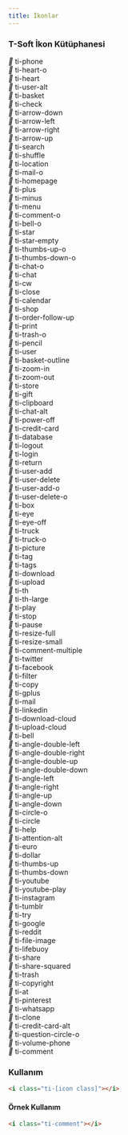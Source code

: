 ```yaml
---
title: İkonlar
---
```


### T-Soft İkon Kütüphanesi

<div class="container mb-2">
  <div class="row">
    <div class="col-6 col-lg-4 border py-1 text-space-nowrap" title="Code: 0xe800">
      <i class="demo-icon ti-phone"></i>
      <span class="i-name">ti-phone</span>
    </div>
    <div class="col-6 col-lg-4 border py-1 text-space-nowrap" title="Code: 0xe801">
      <i class="demo-icon ti-heart-o"></i>
      <span class="i-name">ti-heart-o</span>
    </div>
    <div class="col-6 col-lg-4 border py-1 text-space-nowrap" title="Code: 0xe802">
      <i class="demo-icon ti-heart"></i>
      <span class="i-name">ti-heart</span>
    </div>
    <div class="col-6 col-lg-4 border py-1 text-space-nowrap" title="Code: 0xe803">
      <i class="demo-icon ti-user-alt"></i>
      <span class="i-name">ti-user-alt</span>
    </div>
    <div class="col-6 col-lg-4 border py-1 text-space-nowrap" title="Code: 0xe804">
      <i class="demo-icon ti-basket"></i>
      <span class="i-name">ti-basket</span>
    </div>
    <div class="col-6 col-lg-4 border py-1 text-space-nowrap" title="Code: 0xe805">
      <i class="demo-icon ti-check"></i>
      <span class="i-name">ti-check</span>
    </div>
    <div class="col-6 col-lg-4 border py-1 text-space-nowrap" title="Code: 0xe806">
      <i class="demo-icon ti-arrow-down"></i>
      <span class="i-name">ti-arrow-down</span>
    </div>
    <div class="col-6 col-lg-4 border py-1 text-space-nowrap" title="Code: 0xe807">
      <i class="demo-icon ti-arrow-left"></i>
      <span class="i-name">ti-arrow-left</span>
    </div>
    <div class="col-6 col-lg-4 border py-1 text-space-nowrap" title="Code: 0xe808">
      <i class="demo-icon ti-arrow-right"></i>
      <span class="i-name">ti-arrow-right</span>
    </div>
    <div class="col-6 col-lg-4 border py-1 text-space-nowrap" title="Code: 0xe809">
      <i class="demo-icon ti-arrow-up"></i>
      <span class="i-name">ti-arrow-up</span>
    </div>
    <div class="col-6 col-lg-4 border py-1 text-space-nowrap" title="Code: 0xe80a">
      <i class="demo-icon ti-search"></i>
      <span class="i-name">ti-search</span>
    </div>
    <div class="col-6 col-lg-4 border py-1 text-space-nowrap" title="Code: 0xe80b">
      <i class="demo-icon ti-shuffle"></i>
      <span class="i-name">ti-shuffle</span>
    </div>
    <div class="col-6 col-lg-4 border py-1 text-space-nowrap" title="Code: 0xe80c">
      <i class="demo-icon ti-location"></i>
      <span class="i-name">ti-location</span>
    </div>
    <div class="col-6 col-lg-4 border py-1 text-space-nowrap" title="Code: 0xe80d">
      <i class="demo-icon ti-mail-o"></i>
      <span class="i-name">ti-mail-o</span>
    </div>
    <div class="col-6 col-lg-4 border py-1 text-space-nowrap" title="Code: 0xe80e">
      <i class="demo-icon ti-homepage"></i>
      <span class="i-name">ti-homepage</span>
    </div>
    <div class="col-6 col-lg-4 border py-1 text-space-nowrap" title="Code: 0xe80f">
      <i class="demo-icon ti-plus"></i>
      <span class="i-name">ti-plus</span>
    </div>
    <div class="col-6 col-lg-4 border py-1 text-space-nowrap" title="Code: 0xe810">
      <i class="demo-icon ti-minus"></i>
      <span class="i-name">ti-minus</span>
    </div>
    <div class="col-6 col-lg-4 border py-1 text-space-nowrap" title="Code: 0xe811">
      <i class="demo-icon ti-menu"></i>
      <span class="i-name">ti-menu</span>
    </div>
    <div class="col-6 col-lg-4 border py-1 text-space-nowrap" title="Code: 0xe812">
      <i class="demo-icon ti-comment-o"></i>
      <span class="i-name">ti-comment-o</span>
    </div>
    <div class="col-6 col-lg-4 border py-1 text-space-nowrap" title="Code: 0xe813">
      <i class="demo-icon ti-bell-o"></i>
      <span class="i-name">ti-bell-o</span>
    </div>
    <div class="col-6 col-lg-4 border py-1 text-space-nowrap" title="Code: 0xe814">
      <i class="demo-icon ti-star"></i>
      <span class="i-name">ti-star</span>
    </div>
    <div class="col-6 col-lg-4 border py-1 text-space-nowrap" title="Code: 0xe815">
      <i class="demo-icon ti-star-empty"></i>
      <span class="i-name">ti-star-empty</span>
    </div>
    <div class="col-6 col-lg-4 border py-1 text-space-nowrap" title="Code: 0xe816">
      <i class="demo-icon ti-thumbs-up-o"></i>
      <span class="i-name">ti-thumbs-up-o</span>
    </div>
    <div class="col-6 col-lg-4 border py-1 text-space-nowrap" title="Code: 0xe817">
      <i class="demo-icon ti-thumbs-down-o"></i>
      <span class="i-name">ti-thumbs-down-o</span>
    </div>
    <div class="col-6 col-lg-4 border py-1 text-space-nowrap" title="Code: 0xe818">
      <i class="demo-icon ti-chat-o"></i>
      <span class="i-name">ti-chat-o</span>
    </div>
    <div class="col-6 col-lg-4 border py-1 text-space-nowrap" title="Code: 0xe819">
      <i class="demo-icon ti-chat"></i>
      <span class="i-name">ti-chat</span>
    </div>
    <div class="col-6 col-lg-4 border py-1 text-space-nowrap" title="Code: 0xe81a">
      <i class="demo-icon ti-cw"></i>
      <span class="i-name">ti-cw</span>
    </div>
    <div class="col-6 col-lg-4 border py-1 text-space-nowrap" title="Code: 0xe81b">
      <i class="demo-icon ti-close"></i>
      <span class="i-name">ti-close</span>
    </div>
    <div class="col-6 col-lg-4 border py-1 text-space-nowrap" title="Code: 0xe81c">
      <i class="demo-icon ti-calendar"></i>
      <span class="i-name">ti-calendar</span>
    </div>
    <div class="col-6 col-lg-4 border py-1 text-space-nowrap" title="Code: 0xe81d">
      <i class="demo-icon ti-shop"></i>
      <span class="i-name">ti-shop</span>
    </div>
    <div class="col-6 col-lg-4 border py-1 text-space-nowrap" title="Code: 0xe81e">
      <i class="demo-icon ti-order-follow-up"></i>
      <span class="i-name">ti-order-follow-up</span>
    </div>
    <div class="col-6 col-lg-4 border py-1 text-space-nowrap" title="Code: 0xe81f">
      <i class="demo-icon ti-print"></i>
      <span class="i-name">ti-print</span>
    </div>
    <div class="col-6 col-lg-4 border py-1 text-space-nowrap" title="Code: 0xe820">
      <i class="demo-icon ti-trash-o"></i>
      <span class="i-name">ti-trash-o</span>
    </div>
    <div class="col-6 col-lg-4 border py-1 text-space-nowrap" title="Code: 0xe821">
      <i class="demo-icon ti-pencil"></i>
      <span class="i-name">ti-pencil</span>
    </div>
    <div class="col-6 col-lg-4 border py-1 text-space-nowrap" title="Code: 0xe822">
      <i class="demo-icon ti-user"></i>
      <span class="i-name">ti-user</span>
    </div>
    <div class="col-6 col-lg-4 border py-1 text-space-nowrap" title="Code: 0xe823">
      <i class="demo-icon ti-basket-outline"></i>
      <span class="i-name">ti-basket-outline</span>
    </div>
    <div class="col-6 col-lg-4 border py-1 text-space-nowrap" title="Code: 0xe824">
      <i class="demo-icon ti-zoom-in"></i>
      <span class="i-name">ti-zoom-in</span>
    </div>
    <div class="col-6 col-lg-4 border py-1 text-space-nowrap" title="Code: 0xe825">
      <i class="demo-icon ti-zoom-out"></i>
      <span class="i-name">ti-zoom-out</span>
    </div>
    <div class="col-6 col-lg-4 border py-1 text-space-nowrap" title="Code: 0xe826">
      <i class="demo-icon ti-store"></i>
      <span class="i-name">ti-store</span>
    </div>
    <div class="col-6 col-lg-4 border py-1 text-space-nowrap" title="Code: 0xe827">
      <i class="demo-icon ti-gift"></i>
      <span class="i-name">ti-gift</span>
    </div>
    <div class="col-6 col-lg-4 border py-1 text-space-nowrap" title="Code: 0xe828">
      <i class="demo-icon ti-clipboard"></i>
      <span class="i-name">ti-clipboard</span>
    </div>
    <div class="col-6 col-lg-4 border py-1 text-space-nowrap" title="Code: 0xe829">
      <i class="demo-icon ti-chat-alt"></i>
      <span class="i-name">ti-chat-alt</span>
    </div>
    <div class="col-6 col-lg-4 border py-1 text-space-nowrap" title="Code: 0xe82a">
      <i class="demo-icon ti-power-off"></i>
      <span class="i-name">ti-power-off</span>
    </div>
    <div class="col-6 col-lg-4 border py-1 text-space-nowrap" title="Code: 0xe82b">
      <i class="demo-icon ti-credit-card"></i>
      <span class="i-name">ti-credit-card</span>
    </div>
    <div class="col-6 col-lg-4 border py-1 text-space-nowrap" title="Code: 0xe82c">
      <i class="demo-icon ti-database"></i>
      <span class="i-name">ti-database</span>
    </div>
    <div class="col-6 col-lg-4 border py-1 text-space-nowrap" title="Code: 0xe82d">
      <i class="demo-icon ti-logout"></i>
      <span class="i-name">ti-logout</span>
    </div>
    <div class="col-6 col-lg-4 border py-1 text-space-nowrap" title="Code: 0xe82e">
      <i class="demo-icon ti-login"></i>
      <span class="i-name">ti-login</span>
    </div>
    <div class="col-6 col-lg-4 border py-1 text-space-nowrap" title="Code: 0xe82f">
      <i class="demo-icon ti-return"></i>
      <span class="i-name">ti-return</span>
    </div>
    <div class="col-6 col-lg-4 border py-1 text-space-nowrap" title="Code: 0xe830">
      <i class="demo-icon ti-user-add"></i>
      <span class="i-name">ti-user-add</span>
    </div>
    <div class="col-6 col-lg-4 border py-1 text-space-nowrap" title="Code: 0xe831">
      <i class="demo-icon ti-user-delete"></i>
      <span class="i-name">ti-user-delete</span>
    </div>
    <div class="col-6 col-lg-4 border py-1 text-space-nowrap" title="Code: 0xe832">
      <i class="demo-icon ti-user-add-o"></i>
      <span class="i-name">ti-user-add-o</span>
    </div>
    <div class="col-6 col-lg-4 border py-1 text-space-nowrap" title="Code: 0xe833">
      <i class="demo-icon ti-user-delete-o"></i>
      <span class="i-name">ti-user-delete-o</span>
    </div>
    <div class="col-6 col-lg-4 border py-1 text-space-nowrap" title="Code: 0xe834">
      <i class="demo-icon ti-box"></i>
      <span class="i-name">ti-box</span>
    </div>
    <div class="col-6 col-lg-4 border py-1 text-space-nowrap" title="Code: 0xe835">
      <i class="demo-icon ti-eye"></i>
      <span class="i-name">ti-eye</span>
    </div>
    <div class="col-6 col-lg-4 border py-1 text-space-nowrap" title="Code: 0xe836">
      <i class="demo-icon ti-eye-off"></i>
      <span class="i-name">ti-eye-off</span>
    </div>
    <div class="col-6 col-lg-4 border py-1 text-space-nowrap" title="Code: 0xe837">
      <i class="demo-icon ti-truck"></i>
      <span class="i-name">ti-truck</span>
    </div>
    <div class="col-6 col-lg-4 border py-1 text-space-nowrap" title="Code: 0xe838">
      <i class="demo-icon ti-truck-o"></i>
      <span class="i-name">ti-truck-o</span>
    </div>
    <div class="col-6 col-lg-4 border py-1 text-space-nowrap" title="Code: 0xe839">
      <i class="demo-icon ti-picture"></i>
      <span class="i-name">ti-picture</span>
    </div>
    <div class="col-6 col-lg-4 border py-1 text-space-nowrap" title="Code: 0xe83a">
      <i class="demo-icon ti-tag"></i>
      <span class="i-name">ti-tag</span>
    </div>
    <div class="col-6 col-lg-4 border py-1 text-space-nowrap" title="Code: 0xe83b">
      <i class="demo-icon ti-tags"></i>
      <span class="i-name">ti-tags</span>
    </div>
    <div class="col-6 col-lg-4 border py-1 text-space-nowrap" title="Code: 0xe83c">
      <i class="demo-icon ti-download"></i>
      <span class="i-name">ti-download</span>
    </div>
    <div class="col-6 col-lg-4 border py-1 text-space-nowrap" title="Code: 0xe83d">
      <i class="demo-icon ti-upload"></i>
      <span class="i-name">ti-upload</span>
    </div>
    <div class="col-6 col-lg-4 border py-1 text-space-nowrap" title="Code: 0xe83e">
      <i class="demo-icon ti-th"></i>
      <span class="i-name">ti-th</span>
    </div>
    <div class="col-6 col-lg-4 border py-1 text-space-nowrap" title="Code: 0xe83f">
      <i class="demo-icon ti-th-large"></i>
      <span class="i-name">ti-th-large</span>
    </div>
    <div class="col-6 col-lg-4 border py-1 text-space-nowrap" title="Code: 0xe840">
      <i class="demo-icon ti-play"></i>
      <span class="i-name">ti-play</span>
    </div>
    <div class="col-6 col-lg-4 border py-1 text-space-nowrap" title="Code: 0xe841">
      <i class="demo-icon ti-stop"></i>
      <span class="i-name">ti-stop</span>
    </div>
    <div class="col-6 col-lg-4 border py-1 text-space-nowrap" title="Code: 0xe842">
      <i class="demo-icon ti-pause"></i>
      <span class="i-name">ti-pause</span>
    </div>
    <div class="col-6 col-lg-4 border py-1 text-space-nowrap" title="Code: 0xe843">
      <i class="demo-icon ti-resize-full"></i>
      <span class="i-name">ti-resize-full</span>
    </div>
    <div class="col-6 col-lg-4 border py-1 text-space-nowrap" title="Code: 0xe844">
      <i class="demo-icon ti-resize-small"></i>
      <span class="i-name">ti-resize-small</span>
    </div>
    <div class="col-6 col-lg-4 border py-1 text-space-nowrap" title="Code: 0xf03d">
      <i class="demo-icon ti-comment-multiple"></i>
      <span class="i-name">ti-comment-multiple</span>
    </div>
    <div class="col-6 col-lg-4 border py-1 text-space-nowrap" title="Code: 0xf099">
      <i class="demo-icon ti-twitter"></i>
      <span class="i-name">ti-twitter</span>
    </div>
    <div class="col-6 col-lg-4 border py-1 text-space-nowrap" title="Code: 0xf09a">
      <i class="demo-icon ti-facebook"></i>
      <span class="i-name">ti-facebook</span>
    </div>
    <div class="col-6 col-lg-4 border py-1 text-space-nowrap" title="Code: 0xf0b0">
      <i class="demo-icon ti-filter"></i>
      <span class="i-name">ti-filter</span>
    </div>
    <div class="col-6 col-lg-4 border py-1 text-space-nowrap" title="Code: 0xf0c5">
      <i class="demo-icon ti-copy"></i>
      <span class="i-name">ti-copy</span>
    </div>
    <div class="col-6 col-lg-4 border py-1 text-space-nowrap" title="Code: 0xf0d5">
      <i class="demo-icon ti-gplus"></i>
      <span class="i-name">ti-gplus</span>
    </div>
    <div class="col-6 col-lg-4 border py-1 text-space-nowrap" title="Code: 0xf0e0">
      <i class="demo-icon ti-mail"></i>
      <span class="i-name">ti-mail</span>
    </div>
    <div class="col-6 col-lg-4 border py-1 text-space-nowrap" title="Code: 0xf0e1">
      <i class="demo-icon ti-linkedin"></i>
      <span class="i-name">ti-linkedin</span>
    </div>
    <div class="col-6 col-lg-4 border py-1 text-space-nowrap" title="Code: 0xf0ed">
      <i class="demo-icon ti-download-cloud"></i>
      <span class="i-name">ti-download-cloud</span>
    </div>
    <div class="col-6 col-lg-4 border py-1 text-space-nowrap" title="Code: 0xf0ee">
      <i class="demo-icon ti-upload-cloud"></i>
      <span class="i-name">ti-upload-cloud</span>
    </div>
    <div class="col-6 col-lg-4 border py-1 text-space-nowrap" title="Code: 0xf0f3">
      <i class="demo-icon ti-bell"></i>
      <span class="i-name">ti-bell</span>
    </div>
    <div class="col-6 col-lg-4 border py-1 text-space-nowrap" title="Code: 0xf100">
      <i class="demo-icon ti-angle-double-left"></i>
      <span class="i-name">ti-angle-double-left</span>
    </div>
    <div class="col-6 col-lg-4 border py-1 text-space-nowrap" title="Code: 0xf101">
      <i class="demo-icon ti-angle-double-right"></i>
      <span class="i-name">ti-angle-double-right</span>
    </div>
    <div class="col-6 col-lg-4 border py-1 text-space-nowrap" title="Code: 0xf102">
      <i class="demo-icon ti-angle-double-up"></i>
      <span class="i-name">ti-angle-double-up</span>
    </div>
    <div class="col-6 col-lg-4 border py-1 text-space-nowrap" title="Code: 0xf103">
      <i class="demo-icon ti-angle-double-down"></i>
      <span class="i-name">ti-angle-double-down</span>
    </div>
    <div class="col-6 col-lg-4 border py-1 text-space-nowrap" title="Code: 0xf104">
      <i class="demo-icon ti-angle-left"></i>
      <span class="i-name">ti-angle-left</span>
    </div>
    <div class="col-6 col-lg-4 border py-1 text-space-nowrap" title="Code: 0xf105">
      <i class="demo-icon ti-angle-right"></i>
      <span class="i-name">ti-angle-right</span>
    </div>
    <div class="col-6 col-lg-4 border py-1 text-space-nowrap" title="Code: 0xf106">
      <i class="demo-icon ti-angle-up"></i>
      <span class="i-name">ti-angle-up</span>
    </div>
    <div class="col-6 col-lg-4 border py-1 text-space-nowrap" title="Code: 0xf107">
      <i class="demo-icon ti-angle-down"></i>
      <span class="i-name">ti-angle-down</span>
    </div>
    <div class="col-6 col-lg-4 border py-1 text-space-nowrap" title="Code: 0xf10c">
      <i class="demo-icon ti-circle-o"></i>
      <span class="i-name">ti-circle-o</span>
    </div>
    <div class="col-6 col-lg-4 border py-1 text-space-nowrap" title="Code: 0xf111">
      <i class="demo-icon ti-circle"></i>
      <span class="i-name">ti-circle</span>
    </div>
    <div class="col-6 col-lg-4 border py-1 text-space-nowrap" title="Code: 0xf128">
      <i class="demo-icon ti-help"></i>
      <span class="i-name">ti-help</span>
    </div>
    <div class="col-6 col-lg-4 border py-1 text-space-nowrap" title="Code: 0xf12a">
      <i class="demo-icon ti-attention-alt"></i>
      <span class="i-name">ti-attention-alt</span>
    </div>
    <div class="col-6 col-lg-4 border py-1 text-space-nowrap" title="Code: 0xf153">
      <i class="demo-icon ti-euro"></i>
      <span class="i-name">ti-euro</span>
    </div>
    <div class="col-6 col-lg-4 border py-1 text-space-nowrap" title="Code: 0xf155">
      <i class="demo-icon ti-dollar"></i>
      <span class="i-name">ti-dollar</span>
    </div>
    <div class="col-6 col-lg-4 border py-1 text-space-nowrap" title="Code: 0xf164">
      <i class="demo-icon ti-thumbs-up"></i>
      <span class="i-name">ti-thumbs-up</span>
    </div>
    <div class="col-6 col-lg-4 border py-1 text-space-nowrap" title="Code: 0xf165">
      <i class="demo-icon ti-thumbs-down"></i>
      <span class="i-name">ti-thumbs-down</span>
    </div>
    <div class="col-6 col-lg-4 border py-1 text-space-nowrap" title="Code: 0xf167">
      <i class="demo-icon ti-youtube"></i>
      <span class="i-name">ti-youtube</span>
    </div>
    <div class="col-6 col-lg-4 border py-1 text-space-nowrap" title="Code: 0xf16a">
      <i class="demo-icon ti-youtube-play"></i>
      <span class="i-name">ti-youtube-play</span>
    </div>
    <div class="col-6 col-lg-4 border py-1 text-space-nowrap" title="Code: 0xf16d">
      <i class="demo-icon ti-instagram"></i>
      <span class="i-name">ti-instagram</span>
    </div>
    <div class="col-6 col-lg-4 border py-1 text-space-nowrap" title="Code: 0xf173">
      <i class="demo-icon ti-tumblr"></i>
      <span class="i-name">ti-tumblr</span>
    </div>
    <div class="col-6 col-lg-4 border py-1 text-space-nowrap" title="Code: 0xf195">
      <i class="demo-icon ti-try"></i>
      <span class="i-name">ti-try</span>
    </div>
    <div class="col-6 col-lg-4 border py-1 text-space-nowrap" title="Code: 0xf1a0">
      <i class="demo-icon ti-google"></i>
      <span class="i-name">ti-google</span>
    </div>
    <div class="col-6 col-lg-4 border py-1 text-space-nowrap" title="Code: 0xf1a1">
      <i class="demo-icon ti-reddit"></i>
      <span class="i-name">ti-reddit</span>
    </div>
    <div class="col-6 col-lg-4 border py-1 text-space-nowrap" title="Code: 0xf1c5">
      <i class="demo-icon ti-file-image"></i>
      <span class="i-name">ti-file-image</span>
    </div>
    <div class="col-6 col-lg-4 border py-1 text-space-nowrap" title="Code: 0xf1cd">
      <i class="demo-icon ti-lifebuoy"></i>
      <span class="i-name">ti-lifebuoy</span>
    </div>
    <div class="col-6 col-lg-4 border py-1 text-space-nowrap" title="Code: 0xf1e0">
      <i class="demo-icon ti-share"></i>
      <span class="i-name">ti-share</span>
    </div>
    <div class="col-6 col-lg-4 border py-1 text-space-nowrap" title="Code: 0xf1e1">
      <i class="demo-icon ti-share-squared"></i>
      <span class="i-name">ti-share-squared</span>
    </div>
    <div class="col-6 col-lg-4 border py-1 text-space-nowrap" title="Code: 0xf1f8">
      <i class="demo-icon ti-trash"></i>
      <span class="i-name">ti-trash</span>
    </div>
    <div class="col-6 col-lg-4 border py-1 text-space-nowrap" title="Code: 0xf1f9">
      <i class="demo-icon ti-copyright"></i>
      <span class="i-name">ti-copyright</span>
    </div>
    <div class="col-6 col-lg-4 border py-1 text-space-nowrap" title="Code: 0xf1fa">
      <i class="demo-icon ti-at"></i>
      <span class="i-name">ti-at</span>
    </div>
    <div class="col-6 col-lg-4 border py-1 text-space-nowrap" title="Code: 0xf231">
      <i class="demo-icon ti-pinterest"></i>
      <span class="i-name">ti-pinterest</span>
    </div>
    <div class="col-6 col-lg-4 border py-1 text-space-nowrap" title="Code: 0xf232">
      <i class="demo-icon ti-whatsapp"></i>
      <span class="i-name">ti-whatsapp</span>
    </div>
    <div class="col-6 col-lg-4 border py-1 text-space-nowrap" title="Code: 0xf24d">
      <i class="demo-icon ti-clone"></i>
      <span class="i-name">ti-clone</span>
    </div>
    <div class="col-6 col-lg-4 border py-1 text-space-nowrap" title="Code: 0xf283">
      <i class="demo-icon ti-credit-card-alt"></i>
      <span class="i-name">ti-credit-card-alt</span>
    </div>
    <div class="col-6 col-lg-4 border py-1 text-space-nowrap" title="Code: 0xf29c">
      <i class="demo-icon ti-question-circle-o"></i>
      <span class="i-name">ti-question-circle-o</span>
    </div>
    <div class="col-6 col-lg-4 border py-1 text-space-nowrap" title="Code: 0xf2a0">
      <i class="demo-icon ti-volume-phone"></i>
      <span class="i-name">ti-volume-phone</span>
    </div>
    <div class="col-6 col-lg-4 border py-1 text-space-nowrap" title="Code: 0xf4ac">
      <i class="demo-icon ti-comment"></i>
      <span class="i-name">ti-comment</span>
    </div>
  </div>
</div>

### Kullanım
```html
<i class="ti-[icon class]"></i>
```

#### Örnek Kullanım
```html
<i class="ti-comment"></i>
```


<ApplyForm />